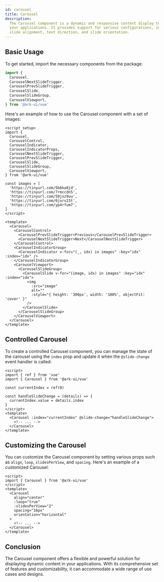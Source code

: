 ```yaml
---
id: carousel
title: Carousel
description:
  The Carousel component is a dynamic and responsive content display tool for
  your applications. It provides support for various configurations, including
  slide alignment, text direction, and slide orientation.
---
```



## Basic Usage

To get started, import the necessary components from the package:

```jsx
import {
  Carousel,
  CarouselNextSlideTrigger,
  CarouselPrevSlideTrigger,
  CarouselSlide,
  CarouselSlideGroup,
  CarouselViewport,
} from '@ark-ui/vue'
```

Here's an example of how to use the Carousel component with a set of images:

```vue
<script setup>
import {
  Carousel,
  CarouselControl,
  CarouselIndicator,
  CarouselIndicatorProps,
  CarouselNextSlideTrigger,
  CarouselPrevSlideTrigger,
  CarouselSlide,
  CarouselSlideGroup,
  CarouselViewport,
} from '@ark-ui/vue'

const images = [
  'https://tinyurl.com/5b6ka8jd',
  'https://tinyurl.com/7rmccdn5',
  'https://tinyurl.com/59jxz9uu',
  'https://tinyurl.com/6jurv23t',
  'https://tinyurl.com/yp4rfum7',
]
</script>

<template>
  <Carousel>
    <CarouselControl>
      <CarouselPrevSlideTrigger>Previous</CarouselPrevSlideTrigger>
      <CarouselNextSlideTrigger>Next</CarouselNextSlideTrigger>
    </CarouselControl>
    <CarouselIndicatorGroup>
      <CarouselIndicator v-for="(_, idx) in images" :key="idx" :index="idx" />
    </CarouselIndicatorGroup>
    <CarouselViewport>
      <CarouselSlideGroup>
        <CarouselSlide v-for="(image, idx) in images" :key="idx" :index="idx">
          <img
            :src="image"
            alt=""
            :style="{ height: '300px', width: '100%', objectFit: 'cover' }"
          />
        </CarouselSlide>
      </CarouselSlideGroup>
    </CarouselViewport>
  </Carousel>
</template>
```

## Controlled Carousel

To create a controlled Carousel component, you can manage the state of the
carousel using the `index` prop and update it when the `@slide-change` event
handler is called:

```vue
<script>
import { ref } from 'vue'
import { Carousel } from '@ark-ui/vue'

const currentIndex = ref(0)

const handleSlideChange = (details) => {
  currentIndex.value = details.index
}
</script>
<template>
  <Carousel :index="currentIndex" @slide-change="handleSlideChange">
    <!-- ... -->
  </Carousel>
</template>
```

## Customizing the Carousel

You can customize the Carousel component by setting various props such as
`align`, `loop`, `slidesPerView`, and `spacing`. Here's an example of a
customized Carousel:

```vue
<script>
import { Carousel } from '@ark-ui/vue'
</script>
<template>
  <Carousel
    align="center"
    :loop="true"
    :slidesPerView="2"
    spacing="16px"
    orientation="horizontal"
  >
    <!-- ... -->
  </Carousel>
</template>
```

## Conclusion

The Carousel component offers a flexible and powerful solution for displaying
dynamic content in your applications. With its comprehensive set of features and
customizability, it can accommodate a wide range of use cases and designs.
